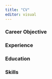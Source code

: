 ```yaml
---
title: "CV"
editor: visual
---
```


### Career Objective

### Experience

### Education

### Skills
